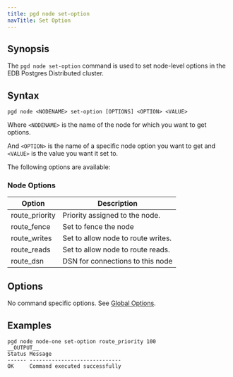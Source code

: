 ```yaml
---
title: pgd node set-option
navTitle: Set Option
---
```


## Synopsis

The `pgd node set-option` command is used to set node-level options in the EDB Postgres Distributed cluster.

## Syntax

```shell
pgd node <NODENAME> set-option [OPTIONS] <OPTION> <VALUE>
```

Where `<NODENAME>` is the name of the node for which you want to get options.

And `<OPTION>` is the name of a specific node option you want to get and `<VALUE>` is the value you want it set to.  

The following options are available:

### Node Options

| Option         | Description                        |
|----------------|------------------------------------|
| route_priority | Priority assigned to the node.     |
| route_fence    | Set to fence the node              |
| route_writes   | Set to allow node to route writes. |
| route_reads    | Set to allow node to route reads.  |
| route_dsn      | DSN for connections to this node   |

## Options

No command specific options. See [Global Options](../index#global-options).

## Examples

```shell
pgd node node-one set-option route_priority 100
__OUTPUT__
Status Message
------ -----------------------------
OK     Command executed successfully
```
